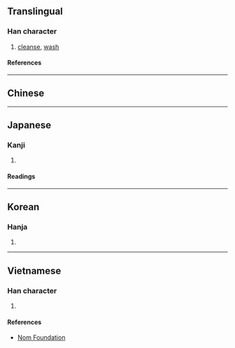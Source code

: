 {{character info/new}}
==Translingual==

===Han character===
{{Han char|rn=85|rad=水|as=13|sn=16|four=38141|canj=EJJJ|ids=⿰氵幹}}

# [[cleanse]], [[wash]]

====References====
{{Han ref|kx=0652.430|dkj=18382|dj=1062.310|hdz=31753.020|uh=6FA3}}

----

==Chinese==
{{zh-see|浣|v}}

----

==Japanese==

===Kanji===
{{ja-kanji|grade=|rs=水13}}

# {{defn|lang=ja|sort=水13}}

====Readings====
{{ja-readings
|on=かん
|kun=あらう
}}

----

==Korean==

===Hanja===
{{ko-hanja|한}}

# {{defn|lang=ko|sort=水13}}

----

==Vietnamese==

===Han character===
{{vi-readings|rs=水13|reading=hoán}}

# {{defn|lang=vi|sort=水13}}

====References====
*[http://nomfoundation.org/common/nom_details.php?codepoint=6fa3 Nom Foundation]
